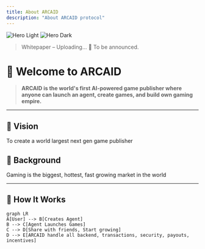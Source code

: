 ```yaml
---
title: About ARCAID 
description: "About ARCAID protocol"
---
```


<img
  className="block dark:hidden"
  src="/images/hero-light.png"
  alt="Hero Light"
/>
<img
  className="hidden dark:block"
  src="/images/hero-dark.png"
  alt="Hero Dark"
/>

> Whitepaper – Uploading... 📄
> To be announced.

# 👾 Welcome to ARCAID

> **ARCAID is the world's first AI-powered game publisher where anyone can launch an agent, create games, and build own gaming empire.**

---

## 🚀 Vision

To create a world largest next gen game publisher

## 🎯 Background

Gaming is the biggest, hottest, fast growing market in the world 

---

## 🌌 How It Works

```mermaid
graph LR
A[User] --> B[Creates Agent]
B --> C[Agent Launches Games]
C --> D[Share with friends, Start growing]
D --> E[ARCAID handle all backend, transactions, security, payouts, incentives]
